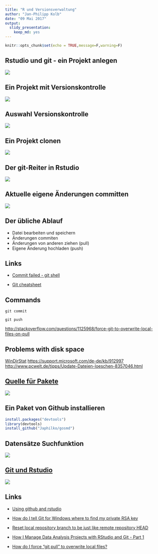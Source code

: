 ```yaml
---
title: "R und Versionsverwaltung"
author: "Jan-Philipp Kolb"
date: "09 Mai 2017"
output: 
  slidy_presentation: 
    keep_md: yes
---
```


```r
knitr::opts_chunk$set(echo = TRUE,message=F,warning=F)
```


## Rstudio und git - ein Projekt anlegen

![](figure/NeuesProjekt.PNG)


## Ein Projekt mit Versionskontrolle

![](figure/VersionControl.PNG)

## Auswahl Versionskontrolle

![](figure/gitSVN.PNG)

## Ein Projekt clonen

![](figure/CloneProject.PNG)

## Der git-Reiter in Rstudio

![](figure/gitReiter.PNG)

## Aktuelle eigene Änderungen committen

![](figure/CommitMessage.PNG)

## Der übliche Ablauf

- Datei bearbeiten und speichern
- Änderungen commiten
- Änderungen von anderen ziehen (pull)
- Eigene Änderung hochladen (push)

## Links

- [Commit failed - git shell](http://stackoverflow.com/questions/11229843/github-windows-commit-failed-failed-to-create-a-new-commit)

- [Git cheatsheet](https://services.github.com/on-demand/downloads/github-git-cheat-sheet.pdf)


## Commands

``` 
git commit
```

``` 
git push
```


<http://stackoverflow.com/questions/1125968/force-git-to-overwrite-local-files-on-pull>

## Problems with disk space

[WinDirStat](http://www.tecchannel.de/storage/tools/2037869/mit_windirstat_kostenlos_speicherplatz_auf_der_festplatte_visualisieren/)
<https://support.microsoft.com/de-de/kb/912997>
<http://www.pcwelt.de/tipps/Update-Dateien-loeschen-8357046.html>


## [Quelle für Pakete](https://www.researchgate.net/figure/301746965_fig1_Figure-2-Number-of-R-packages-by-source)

![](https://www.researchgate.net/profile/Tom_Mens/publication/301746965/figure/fig1/AS:356583633637381@1462027571464/Figure-2-Number-of-R-packages-by-source.png)

## Ein Paket von Github installieren

```r
install.packages("devtools")
library(devtools)
install_github("Japhilko/gosmd")
```



## Datensätze Suchfunktion

![](figure/SearchableGithub.PNG)

## [Git und Rstudio](https://www.r-bloggers.com/version-control-file-sharing-and-collaboration-using-github-and-rstudio/)

![](figure/gitRstudio.PNG)


## Links

- [Using github and rstudio](https://www.r-bloggers.com/version-control-file-sharing-and-collaboration-using-github-and-rstudio/)

- [How do I tell Git for Windows where to find my private RSA key](http://serverfault.com/questions/194567/how-do-i-tell-git-for-windows-where-to-find-my-private-rsa-key)

- [Reset local repository branch to be just like remote repository HEAD](http://stackoverflow.com/questions/1628088/reset-local-repository-branch-to-be-just-like-remote-repository-head)

- [How I Manage Data Analysis Projects with RStudio and Git - Part 1](http://christianlemp.com/blog/2014/02/05/How-I-Manage-Data-Projects-with-RStudio-and-Git.html)

- [How do I force “git pull” to overwrite local files?](http://stackoverflow.com/questions/1125968/how-do-i-force-git-pull-to-overwrite-local-files)
